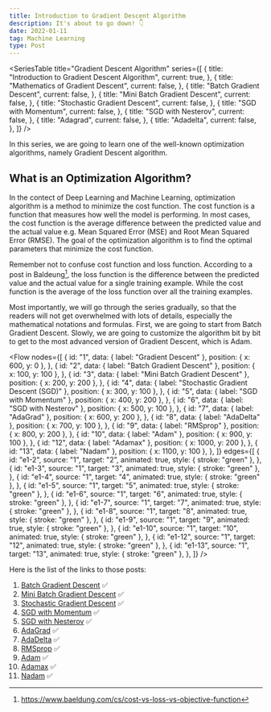 ```yaml
---
title: Introduction to Gradient Descent Algorithm
description: It's about to go down! 👇
date: 2022-01-11
tag: Machine Learning
type: Post
---
```


<SeriesTable
  title="Gradient Descent Algorithm"
  series={[
    {
      title: "Introduction to Gradient Descent Algorithm",
      current: true,
    },
    {
      title: "Mathematics of Gradient Descent",
      current: false,
    },
    {
      title: "Batch Gradient Descent",
      current: false,
    },
    {
      title: "Mini Batch Gradient Descent",
      current: false,
    },
    {
      title: "Stochastic Gradient Descent",
      current: false,
    },
    {
      title: "SGD with Momentum",
      current: false,
    },
    {
      title: "SGD with Nesterov",
      current: false,
    },
    {
      title: "Adagrad",
      current: false,
    },
    {
      title: "Adadelta",
      current: false,
    },
  ]}
/>

In this series, we are going to learn one of the well-known optimization algorithms, namely Gradient Descent algorithm.

## What is an Optimization Algorithm?

In the contect of Deep Learning and Machine Learning, optimization algorithm is a method to minimize the cost function.
The cost function is a function that measures how well the model is performing.
In most cases, the cost function is the average difference between the predicted value and the actual value e.g. Mean Squared Error (MSE) and Root Mean Squared Error (RMSE).
The goal of the optimization algorithm is to find the optimal parameters that minimize the cost function.

Remember not to confuse cost function and loss function.
According to a post in Baldeung[^1], the loss function is the difference between the predicted value and the actual value for a single training example.
While the cost function is the average of the loss function over all the training examples.

Most importantly, we will go through the series gradually, so that the readers will not get overwhelmed with lots of details, especially the mathematical notations and formulas.
First, we are going to start from Batch Gradient Descent. Slowly, we are going to customize the algorithm bit by bit to get to the most advanced version of Gradient Descent, which is Adam.

<Flow
  nodes={[
    {
      id: "1",
      data: { label: "Gradient Descent" },
      position: { x: 600, y: 0 },
    },
    {
      id: "2",
      data: { label: "Batch Gradient Descent" },
      position: { x: 100, y: 100 },
    },
    {
      id: "3",
      data: { label: "Mini Batch Gradient Descent" },
      position: { x: 200, y: 200 },
    },
    {
      id: "4",
      data: { label: "Stochastic Gradient Descent (SGD)" },
      position: { x: 300, y: 100 },
    },
    {
      id: "5",
      data: { label: "SGD with Momentum" },
      position: { x: 400, y: 200 },
    },
    {
      id: "6",
      data: { label: "SGD with Nesterov" },
      position: { x: 500, y: 100 },
    },
    {
      id: "7",
      data: { label: "AdaGrad" },
      position: { x: 600, y: 200 },
    },
    {
      id: "8",
      data: { label: "AdaDelta" },
      position: { x: 700, y: 100 },
    },
    {
      id: "9",
      data: { label: "RMSprop" },
      position: { x: 800, y: 200 },
    },
    {
      id: "10",
      data: { label: "Adam" },
      position: { x: 900, y: 100 },
    },
    {
      id: "12",
      data: { label: "Adamax" },
      position: { x: 1000, y: 200 },
    },
    {
      id: "13",
      data: { label: "Nadam" },
      position: { x: 1100, y: 100 },
    },
  ]}
  edges={[
    {
      id: "e1-2",
      source: "1",
      target: "2",
      animated: true,
      style: { stroke: "green" },
    },
    {
      id: "e1-3",
      source: "1",
      target: "3",
      animated: true,
      style: { stroke: "green" },
    },
    {
      id: "e1-4",
      source: "1",
      target: "4",
      animated: true,
      style: { stroke: "green" },
    },
    {
      id: "e1-5",
      source: "1",
      target: "5",
      animated: true,
      style: { stroke: "green" },
    },
    {
      id: "e1-6",
      source: "1",
      target: "6",
      animated: true,
      style: { stroke: "green" },
    },
    {
      id: "e1-7",
      source: "1",
      target: "7",
      animated: true,
      style: { stroke: "green" },
    },
    {
      id: "e1-8",
      source: "1",
      target: "8",
      animated: true,
      style: { stroke: "green" },
    },
    {
      id: "e1-9",
      source: "1",
      target: "9",
      animated: true,
      style: { stroke: "green" },
    },
    {
      id: "e1-10",
      source: "1",
      target: "10",
      animated: true,
      style: { stroke: "green" },
    },
    {
      id: "e1-12",
      source: "1",
      target: "12",
      animated: true,
      style: { stroke: "green" },
    },
    {
      id: "e1-13",
      source: "1",
      target: "13",
      animated: true,
      style: { stroke: "green" },
    },
  ]}
/>

Here is the list of the links to those posts:

1. [Batch Gradient Descent](/posts/batch-gradient-descent) ✅
2. [Mini Batch Gradient Descent](/posts/mini-batch-gradient-descent) ✅
3. [Stochastic Gradient Descent](/posts/stochastic-gradient-descent) ✅
4. [SGD with Momentum](/posts/sgd-with-momentum) ✅
5. [SGD with Nesterov](/posts/sgd-with-nesterov) ✅
6. [AdaGrad](/posts/adagrad) ✅
7. [AdaDelta](/posts/adadelta) ✅
8. [RMSprop](/posts/rmsprop) ✅
9. [Adam](/posts/adam) ✅
10. [Adamax](/posts/adamax) ✅
11. [Nadam](/posts/nadam) ✅

[^1]: https://www.baeldung.com/cs/cost-vs-loss-vs-objective-function
